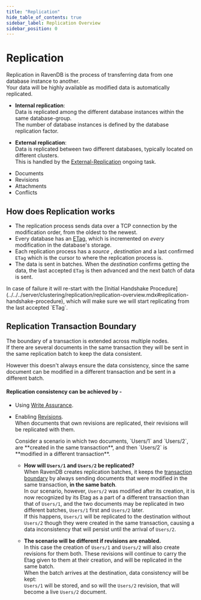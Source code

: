 ```yaml
---
title: "Replication"
hide_table_of_contents: true
sidebar_label: Replication Overview
sidebar_position: 0
---
```



# Replication

Replication in RavenDB is the process of transferring data from one database instance to another.  
Your data will be highly available as modified data is automatically replicated.

* __Internal replication__:  
  Data is replicated among the different database instances within the same database-group.  
  The number of database instances is defined by the database replication factor.
  
* __External replication__:  
  Data is replicated between two different databases, typically located on different clusters.  
  This is handled by the [External-Replication](../../../server/ongoing-tasks/external-replication.mdx) ongoing task.

<Admonition type="info" title="The transferred entities are:" id="the-transferred-entities-are" href="#the-transferred-entities-are">

* Documents
* Revisions
* Attachments
* Conflicts

</Admonition>

## How does Replication works

* The replication process sends data over a TCP connection by the modification order, from the oldest to the newest.
* Every database has an [ETag](../../../glossary/etag.mdx), which is incremented on _every_ modification in the database's storage.
* Each replication process has a _source_ , _destination_ and a last confirmed `ETag` which is the cursor to where the replication process is.
* The data is sent in batches. When the _destination_ confirms getting the data, the last accepted `ETag` is then advanced and the next batch of data is sent.

<Admonition type="note" title="Replication Failure" id="replication-failure" href="#replication-failure">
In case of failure it will re-start with the [Initial Handshake Procedure](../../../server/clustering/replication/replication-overview.mdx#replication-handshake-procedure), which will make sure we will start replicating from the last accepted `ETag`.
</Admonition>

## Replication Transaction Boundary

The boundary of a transaction is extended across multiple nodes.  
If there are several documents in the same transaction they will be sent in the same replication
batch to keep the data consistent.

However this doesn't always ensure the data consistency, since the same document can be modified in a different
transaction and be sent in a different batch.

#### Replication consistency can be achieved by -

* Using [Write Assurance](../../../client-api/session/saving-changes.mdx#waiting-for-replication---write-assurance).
* Enabling [Revisions](../../../server/extensions/revisions.mdx).  
  When documents that own revisions are replicated, their revisions will be replicated with them.

  <Admonition type="info" title="Let's see how the replication of revisions helps data consistency." id="let-s-see-how-the-replication-of-revisions-helps-data-consistency" href="#let-s-see-how-the-replication-of-revisions-helps-data-consistency">
  Consider a scenario in which two documents, `Users/1` and `Users/2`,
  are **created in the same transaction**, and then `Users/2` is **modified
  in a different transaction**.

    * **How will `Users/1` and `Users/2` be replicated?**  
      When RavenDB creates replication batches, it keeps the
      [transaction boundary](../../../server/clustering/replication/replication-overview.mdx#replication-transaction-boundary)
      by always sending documents that were modified in the same transaction,
      **in the same batch**.  
      In our scenario, however, `Users/2` was modified after its creation, it
      is now recognized by its Etag as a part of a different transaction than
      that of `Users/1`, and the two documents may be replicated in two different
      batches, `Users/1` first and `Users/2` later.  
      If this happens, `Users/1` will be replicated to the destination without `Users/2`
      though they were created in the same transaction, causing a data inconsistency that
      will persist until the arrival of `Users/2`.

    * **The scenario will be different if revisions are enabled.**  
      In this case the creation of `Users/1` and `Users/2` will also create revisions
      for them both. These revisions will continue to carry the Etag given to them
      at their creation, and will be replicated in the same batch.  
      When the batch arrives at the destination, data consistency will be kept:  
      `Users/1` will be stored, and so will the `Users/2` revision, that will become
      a live `Users/2` document.

  </Admonition>
